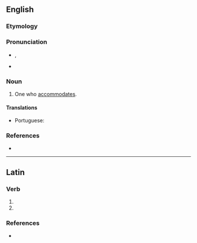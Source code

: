==English==

===Etymology===
{{suffix|accommodate|or|lang=en}}

===Pronunciation===
* {{a|US}} {{IPA|/ə.ˈkɒm.ə.ˌdeɪt.ɚ/|lang=en}}, {{IPA|[əˈkɑmədeɪtɚ]|lang=en}}
* {{a|RP}} {{IPA|[əˈkɒmədeɪtə]|lang=en}}

===Noun===
{{en-noun}}

# One who [[accommodates]].

====Translations====
{{trans-top|one who accommodates.}}
* Portuguese: {{t|pt|acomodador|m}}
{{trans-mid}}
{{trans-bottom}}

===References===
* {{R:Webster 1913}}

----

==Latin==

===Verb===
{{la-verb-form|accommodātor}}

# {{inflection of|accommodō||2|s|futr|pasv|impr|lang=la}}
# {{inflection of|accommodō||3|s|futr|pasv|impr|lang=la}}

===References===
* {{R:NLW}}